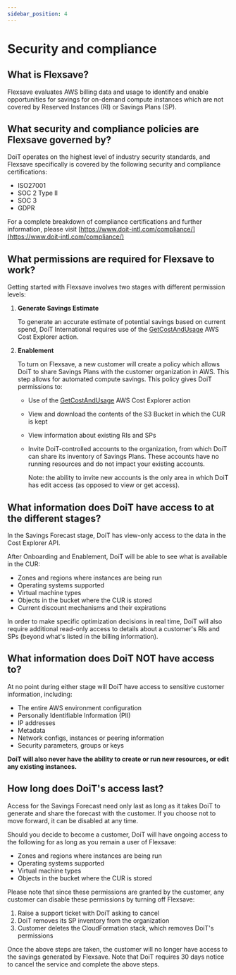 ```yaml
---
sidebar_position: 4
---
```


# Security and compliance

## What is Flexsave?

Flexsave evaluates AWS billing data and usage to identify and enable opportunities for savings for on-demand compute instances which are not covered by Reserved Instances (RI) or Savings Plans (SP).

## What security and compliance policies are Flexsave governed by?

DoiT operates on the highest level of industry security standards, and Flexsave specifically is covered by the following security and compliance certifications:

- ISO27001
- SOC 2 Type II
- SOC 3
- GDPR

For a complete breakdown of compliance certifications and further information, please visit [https://www.doit-intl.com/compliance/](https://www.doit-intl.com/compliance/)

## What permissions are required for Flexsave to work?

Getting started with Flexsave involves two stages with different permission levels:

1. **Generate Savings Estimate**

   To generate an accurate estimate of potential savings based on current spend, DoiT International requires use of the [GetCostAndUsage](https://docs.aws.amazon.com/aws-cost-management/latest/APIReference/API_GetCostAndUsage.html) AWS Cost Explorer action.

2. **Enablement**

   To turn on Flexsave, a new customer will create a policy which allows DoiT to share Savings Plans with the customer organization in AWS. This step allows for automated compute savings. This policy gives DoiT permissions to:

   - Use of the [GetCostAndUsage](https://docs.aws.amazon.com/aws-cost-management/latest/APIReference/API_GetCostAndUsage.html) AWS Cost Explorer action
   - View and download the contents of the S3 Bucket in which the CUR is kept
   - View information about existing RIs and SPs
   - Invite DoiT-controlled accounts to the organization, from which DoiT can share its inventory of Savings Plans. These accounts have no running resources and do not impact your existing accounts.

     Note: the ability to invite new accounts is the only area in which DoiT has edit access (as opposed to view or get access).

## What information does DoiT have access to at the different stages?

In the Savings Forecast stage, DoiT has view-only access to the data in the Cost Explorer API.

After Onboarding and Enablement, DoiT will be able to see what is available in the CUR:

- Zones and regions where instances are being run
- Operating systems supported
- Virtual machine types
- Objects in the bucket where the CUR is stored
- Current discount mechanisms and their expirations

In order to make specific optimization decisions in real time, DoiT will also require additional read-only access to details about a customer's RIs and SPs (beyond what's listed in the billing information).

## What information does DoiT NOT have access to?

At no point during either stage will DoiT have access to sensitive customer information, including:

- The entire AWS environment configuration
- Personally Identifiable Information (PII)
- IP addresses
- Metadata
- Network configs, instances or peering information
- Security parameters, groups or keys

**DoiT will also never have the ability to create or run new resources, or edit any existing instances.**

## How long does DoiT's access last?

Access for the Savings Forecast need only last as long as it takes DoiT to generate and share the forecast with the customer. If you choose not to move forward, it can be disabled at any time.

Should you decide to become a customer, DoiT will have ongoing access to the following for as long as you remain a user of Flexsave:

- Zones and regions where instances are being run
- Operating systems supported
- Virtual machine types
- Objects in the bucket where the CUR is stored

Please note that since these permissions are granted by the customer, any customer can disable these permissions by turning off Flexsave:

1. Raise a support ticket with DoiT asking to cancel
2. DoiT removes its SP inventory from the organization
3. Customer deletes the CloudFormation stack, which removes DoiT's permissions

Once the above steps are taken, the customer will no longer have access to the savings generated by Flexsave. Note that DoiT requires 30 days notice to cancel the service and complete the above steps.
